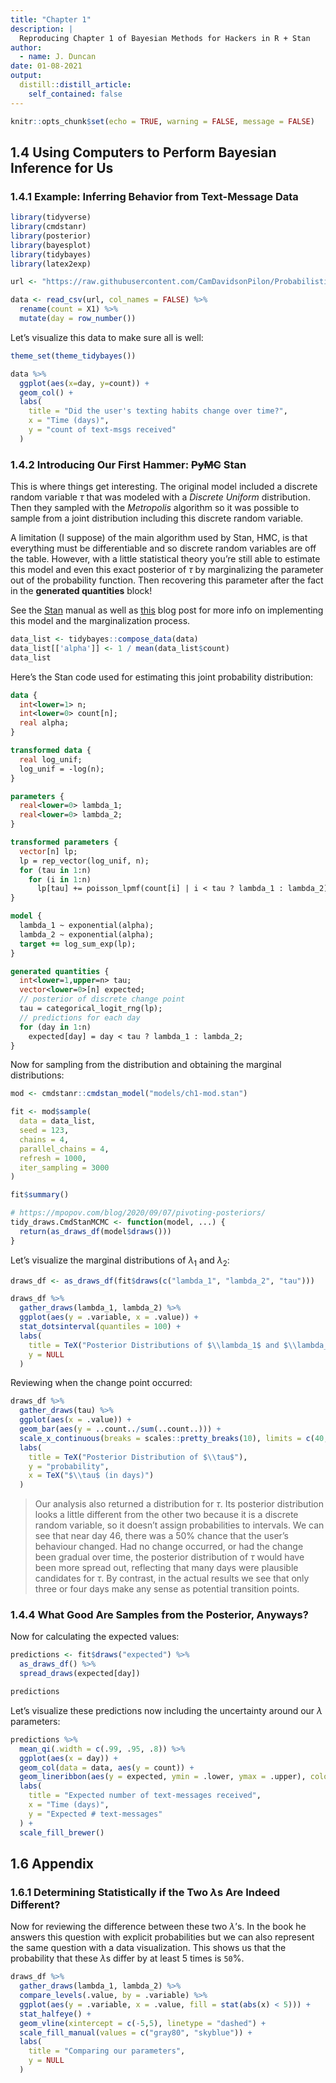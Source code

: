 ```yaml
---
title: "Chapter 1"
description: |
  Reproducing Chapter 1 of Bayesian Methods for Hackers in R + Stan
author:
  - name: J. Duncan
date: 01-08-2021
output:
  distill::distill_article:
    self_contained: false
---
```



```r
knitr::opts_chunk$set(echo = TRUE, warning = FALSE, message = FALSE)
```

## 1.4 Using Computers to Perform Bayesian Inference for Us

### 1.4.1 Example: Inferring Behavior from Text-Message Data

```r
library(tidyverse)
library(cmdstanr)
library(posterior)
library(bayesplot)
library(tidybayes)
library(latex2exp)

url <- "https://raw.githubusercontent.com/CamDavidsonPilon/Probabilistic-Programming-and-Bayesian-Methods-for-Hackers/master/Chapter1_Introduction/data/txtdata.csv"

data <- read_csv(url, col_names = FALSE) %>% 
  rename(count = X1) %>% 
  mutate(day = row_number())
```

Let's visualize this data to make sure all is well:

```r
theme_set(theme_tidybayes())

data %>% 
  ggplot(aes(x=day, y=count)) + 
  geom_col() +
  labs(
    title = "Did the user's texting habits change over time?",
    x = "Time (days)",
    y = "count of text-msgs received"
  ) 
```

### 1.4.2 Introducing Our First Hammer: ~~PyMC~~ Stan

This is where things get interesting. The original model included a discrete random variable $\tau$ that was modeled with a *Discrete Uniform* distribution. Then they sampled with the *Metropolis* algorithm so it was possible to sample from a joint distribution including this discrete random variable.

A limitation (I suppose) of the main algorithm used by Stan, HMC, is that everything must be differentiable and so discrete random variables are off the table. However, with a little statistical theory you're still able to estimate this model and even this exact posterior of $\tau$ by marginalizing the parameter out of the probability function. Then recovering this parameter after the fact in the **generated quantities** block!

See the [Stan](https://mc-stan.org/docs/2_25/stan-users-guide/change-point-section.html) manual as well as [this](https://nowave.it/pages/bayesian-changepoint-detection-with-r-and-stan.html) blog post for more info on implementing this model and the marginalization process.

```r
data_list <- tidybayes::compose_data(data)
data_list[['alpha']] <- 1 / mean(data_list$count)
data_list
```

Here's the Stan code used for estimating this joint probability distribution:

```stan
data {
  int<lower=1> n;
  int<lower=0> count[n];
  real alpha;
}

transformed data {
  real log_unif;
  log_unif = -log(n);
}

parameters {
  real<lower=0> lambda_1;
  real<lower=0> lambda_2;
}

transformed parameters {
  vector[n] lp;
  lp = rep_vector(log_unif, n);
  for (tau in 1:n)
    for (i in 1:n)
      lp[tau] += poisson_lpmf(count[i] | i < tau ? lambda_1 : lambda_2);
}

model {
  lambda_1 ~ exponential(alpha);
  lambda_2 ~ exponential(alpha);
  target += log_sum_exp(lp);
}

generated quantities {
  int<lower=1,upper=n> tau;
  vector<lower=0>[n] expected;
  // posterior of discrete change point
  tau = categorical_logit_rng(lp);
  // predictions for each day
  for (day in 1:n)
    expected[day] = day < tau ? lambda_1 : lambda_2;
}

```

Now for sampling from the distribution and obtaining the marginal distributions:

```r
mod <- cmdstanr::cmdstan_model("models/ch1-mod.stan")

fit <- mod$sample(
  data = data_list,
  seed = 123,
  chains = 4,
  parallel_chains = 4,
  refresh = 1000,
  iter_sampling = 3000
)

fit$summary()
```

```r
# https://mpopov.com/blog/2020/09/07/pivoting-posteriors/
tidy_draws.CmdStanMCMC <- function(model, ...) {
  return(as_draws_df(model$draws()))
}
```

Let's visualize the marginal distributions of $\lambda_1$ and $\lambda_2$:

```r
draws_df <- as_draws_df(fit$draws(c("lambda_1", "lambda_2", "tau")))

draws_df %>% 
  gather_draws(lambda_1, lambda_2) %>%
  ggplot(aes(y = .variable, x = .value)) +
  stat_dotsinterval(quantiles = 100) +
  labs(
    title = TeX("Posterior Distributions of $\\lambda_1$ and $\\lambda_2$"),
    y = NULL
  )
```

Reviewing when the change point occurred:

```r
draws_df %>% 
  gather_draws(tau) %>% 
  ggplot(aes(x = .value)) +
  geom_bar(aes(y = ..count../sum(..count..))) +
  scale_x_continuous(breaks = scales::pretty_breaks(10), limits = c(40, 50)) +
  labs(
    title = TeX("Posterior Distribution of $\\tau$"),
    y = "probability",
    x = TeX("$\\tau$ (in days)")
  ) 
```

> Our analysis also returned a distribution for $\tau$. Its posterior distribution looks a little different from the other two because it is a discrete random variable, so it doesn't assign probabilities to intervals. We can see that near day 46, there was a 50% chance that the user's behaviour changed. Had no change occurred, or had the change been gradual over time, the posterior distribution of $\tau$ would have been more spread out, reflecting that many days were plausible candidates for $\tau$. By contrast, in the actual results we see that only three or four days make any sense as potential transition points.

### 1.4.4 What Good Are Samples from the Posterior, Anyways?

Now for calculating the expected values:

```r
predictions <- fit$draws("expected") %>% 
  as_draws_df() %>% 
  spread_draws(expected[day])

predictions
```

Let's visualize these predictions now including the uncertainty around our $\lambda$ parameters:

```r
predictions %>% 
  mean_qi(.width = c(.99, .95, .8)) %>% 
  ggplot(aes(x = day)) +
  geom_col(data = data, aes(y = count)) +
  geom_lineribbon(aes(y = expected, ymin = .lower, ymax = .upper), color = "#08519C") +
  labs(
    title = "Expected number of text-messages received",
    x = "Time (days)",
    y = "Expected # text-messages"
  ) +
  scale_fill_brewer() 
```

## 1.6 Appendix
### 1.6.1 Determining Statistically if the Two $\lambda$s Are Indeed Different?

Now for reviewing the difference between these two $\lambda$'s. In the book he answers this question with explicit probabilities but we can also represent the same question with a data visualization. This shows us that the probability that these $\lambda$s differ by at least 5 times is `50`%. 

```r
draws_df %>% 
  gather_draws(lambda_1, lambda_2) %>%
  compare_levels(.value, by = .variable) %>% 
  ggplot(aes(y = .variable, x = .value, fill = stat(abs(x) < 5))) +
  stat_halfeye() +
  geom_vline(xintercept = c(-5,5), linetype = "dashed") +
  scale_fill_manual(values = c("gray80", "skyblue")) +
  labs(
    title = "Comparing our parameters",
    y = NULL
  )
```

